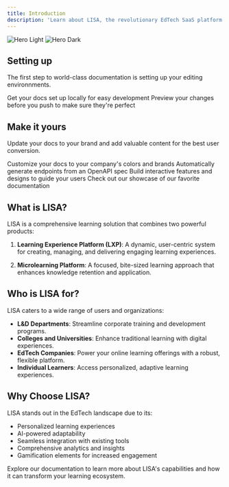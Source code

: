 ```yaml
---
title: Introduction
description: 'Learn about LISA, the revolutionary EdTech SaaS platform'
---
```


<img
  className="block dark:hidden"
  src="https://lucdn.letsupgrade.net/assets/Auth_Meta_e7469c8fd7.jpg"
  alt="Hero Light"
/>
<img
  className="hidden dark:block"
  src="https://lucdn.letsupgrade.net/assets/Auth_Meta_e7469c8fd7.jpg"
  alt="Hero Dark"
/>

## Setting up

The first step to world-class documentation is setting up your editing environnments.

<CardGroup cols={2}>
  <Card
    title="Edit Your Docs"
    icon="pen-to-square"
    href="https://mintlify.com/docs/quickstart"
  >
    Get your docs set up locally for easy development
  </Card>
  <Card
    title="Preview Changes"
    icon="image"
    href="https://mintlify.com/docs/development"
  >
    Preview your changes before you push to make sure they're perfect
  </Card>
</CardGroup>

## Make it yours

Update your docs to your brand and add valuable content for the best user conversion.

<CardGroup cols={2}>
  <Card
    title="Customize Style"
    icon="palette"
    href="https://mintlify.com/docs/settings/global"
  >
    Customize your docs to your company's colors and brands
  </Card>
  <Card
    title="Reference APIs"
    icon="code"
    href="https://mintlify.com/docs/api-playground/openapi"
  >
    Automatically generate endpoints from an OpenAPI spec
  </Card>
  <Card
    title="Add Components"
    icon="screwdriver-wrench"
    href="https://mintlify.com/docs/components/accordion"
  >
    Build interactive features and designs to guide your users
  </Card>
  <Card
    title="Get Inspiration"
    icon="stars"
    href="https://mintlify.com/showcase"
  >
    Check out our showcase of our favorite documentation
  </Card>
</CardGroup>

## What is LISA?

LISA is a comprehensive learning solution that combines two powerful products:

1. **Learning Experience Platform (LXP)**: A dynamic, user-centric system for creating, managing, and delivering engaging learning experiences.

2. **Microlearning Platform**: A focused, bite-sized learning approach that enhances knowledge retention and application.

## Who is LISA for?

LISA caters to a wide range of users and organizations:

- **L&D Departments**: Streamline corporate training and development programs.
- **Colleges and Universities**: Enhance traditional learning with digital experiences.
- **EdTech Companies**: Power your online learning offerings with a robust, flexible platform.
- **Individual Learners**: Access personalized, adaptive learning experiences.

## Why Choose LISA?

LISA stands out in the EdTech landscape due to its:

- Personalized learning experiences
- AI-powered adaptability
- Seamless integration with existing tools
- Comprehensive analytics and insights
- Gamification elements for increased engagement

Explore our documentation to learn more about LISA's capabilities and how it can transform your learning ecosystem.